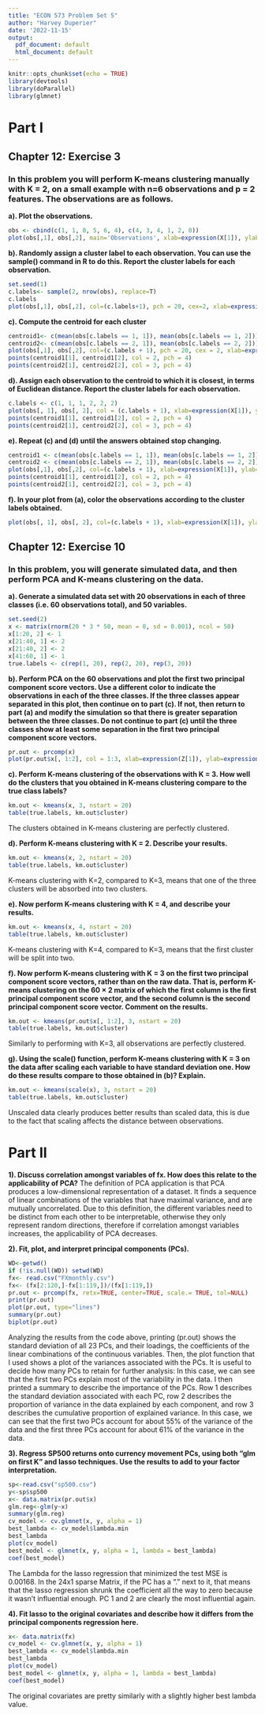 ```yaml
---
title: "ECON 573 Problem Set 5"
author: "Harvey Duperier"
date: '2022-11-15'
output:
  pdf_document: default
  html_document: default
---
```


```r
knitr::opts_chunk$set(echo = TRUE)
library(devtools)
library(doParallel)
library(glmnet)
```

# Part I
## Chapter 12: Exercise 3

### In this problem you will perform K-means clustering manually with K = 2, on a small example with n=6 observations and p = 2 features. The observations are as follows.

**a). Plot the observations.**
```r
obs <- cbind(c(1, 1, 0, 5, 6, 4), c(4, 3, 4, 1, 2, 0))
plot(obs[,1], obs[,2], main='Observations', xlab=expression(X[1]), ylab=expression(X[2]))
```

**b). Randomly assign a cluster label to each observation. You can use the sample() command in R to do this. Report the cluster labels for each observation.**
```r
set.seed(1)
c.labels<- sample(2, nrow(obs), replace=T)
c.labels
plot(obs[,1], obs[,2], col=(c.labels+1), pch = 20, cex=2, xlab=expression(X[1]), ylab=expression(X[2]))
```

**c). Compute the centroid for each cluster**
```r
centroid1<- c(mean(obs[c.labels == 1, 1]), mean(obs[c.labels == 1, 2]))
centroid2<- c(mean(obs[c.labels == 2, 1]), mean(obs[c.labels == 2, 2]))
plot(obs[,1], obs[,2], col=(c.labels + 1), pch = 20, cex = 2, xlab=expression(X[1]), ylab=expression(X[2]))
points(centroid1[1], centroid1[2], col = 2, pch = 4)
points(centroid2[1], centroid2[2], col = 3, pch = 4)
```

**d). Assign each observation to the centroid to which it is closest, in terms of Euclidean distance. Report the cluster labels for each observation.**
```r
c.labels <- c(1, 1, 1, 2, 2, 2)
plot(obs[, 1], obs[, 2], col = (c.labels + 1), xlab=expression(X[1]), ylab=expression(X[2]), pch = 20, cex = 2)
points(centroid1[1], centroid1[2], col = 2, pch = 4)
points(centroid2[1], centroid2[2], col = 3, pch = 4)
```

**e). Repeat (c) and (d) until the answers obtained stop changing.**
```r
centroid1 <- c(mean(obs[c.labels == 1, 1]), mean(obs[c.labels == 1, 2]))
centroid2 <- c(mean(obs[c.labels == 2, 1]), mean(obs[c.labels == 2, 2]))
plot(obs[,1], obs[,2], col=(c.labels + 1), xlab=expression(X[1]), ylab=expression(X[2]), pch = 20, cex = 2)
points(centroid1[1], centroid1[2], col = 2, pch = 4)
points(centroid2[1], centroid2[2], col = 3, pch = 4)
```

**f). In your plot from (a), color the observations according to the cluster labels obtained.**
```r
plot(obs[, 1], obs[, 2], col=(c.labels + 1), xlab=expression(X[1]), ylab=expression(X[2]), pch = 20, cex = 2)
```

## Chapter 12: Exercise 10

### In this problem, you will generate simulated data, and then perform PCA and K-means clustering on the data.

**a). Generate a simulated data set with 20 observations in each of three classes (i.e. 60 observations total), and 50 variables.**
```r
set.seed(2)
x <- matrix(rnorm(20 * 3 * 50, mean = 0, sd = 0.001), ncol = 50)
x[1:20, 2] <- 1
x[21:40, 1] <- 2
x[21:40, 2] <- 2
x[41:60, 1] <- 1
true.labels <- c(rep(1, 20), rep(2, 20), rep(3, 20))
```

**b). Perform PCA on the 60 observations and plot the first two principal component score vectors. Use a different color to indicate the observations in each of the three classes. If the three classes appear separated in this plot, then continue on to part (c). If not, then return to part (a) and modify the simulation so that there is greater separation between the three classes. Do not continue to part (c) until the three classes show at least some separation in the first two principal component score vectors.**
```r
pr.out <- prcomp(x)
plot(pr.out$x[, 1:2], col = 1:3, xlab=expression(Z[1]), ylab=expression(Z[2]), pch = 19)
```

**c). Perform K-means clustering of the observations with K = 3. How well do the clusters that you obtained in K-means clustering compare to the true class labels?**
```r
km.out <- kmeans(x, 3, nstart = 20)
table(true.labels, km.out$cluster)
```
The clusters obtained in K-means clustering are perfectly clustered.

**d). Perform K-means clustering with K = 2. Describe your results.**
```r
km.out <- kmeans(x, 2, nstart = 20)
table(true.labels, km.out$cluster)
```
K-means clustering with K=2, compared to K=3, means that one of the three clusters will be absorbed into two clusters.

**e). Now perform K-means clustering with K = 4, and describe your results.**
```r
km.out <- kmeans(x, 4, nstart = 20)
table(true.labels, km.out$cluster)
```
K-means clustering with K=4, compared to K=3, means that the first cluster will be split into two.

**f). Now perform K-means clustering with K = 3 on the first two principal component score vectors, rather than on the raw data. That is, perform K-means clustering on the 60 × 2 matrix of which the first column is the first principal component score vector, and the second column is the second principal component score vector. Comment on the results.**
```r
km.out <- kmeans(pr.out$x[, 1:2], 3, nstart = 20)
table(true.labels, km.out$cluster)
```
Similarly to performing with K=3, all observations are perfectly clustered.

**g). Using the scale() function, perform K-means clustering with K = 3 on the data after scaling each variable to have standard deviation one. How do these results compare to those obtained in (b)? Explain.**
```r
km.out <- kmeans(scale(x), 3, nstart = 20)
table(true.labels, km.out$cluster)
```
Unscaled data clearly produces better results than scaled data, this is due to the fact that scaling affects the distance between observations.


# Part II

**1). Discuss correlation amongst variables of fx. How does this relate to the applicability of PCA?**
The definition of PCA application is that PCA produces a low-dimensional representation of a dataset. It finds a sequence of linear combinations of the variables that have maximal variance, and are mutually uncorrelated. Due to this definition, the different variables need to be distinct from each other to be interpretable, otherwise they only represent random directions, therefore if correlation amongst variables increases, the applicability of PCA decreases.

**2). Fit, plot, and interpret principal components (PCs).**
```r
WD<-getwd()
if (!is.null(WD)) setwd(WD)
fx<- read.csv("FXmonthly.csv")
fx<- (fx[2:120,]-fx[1:119,])/(fx[1:119,])
pr.out <- prcomp(fx, retx=TRUE, center=TRUE, scale.= TRUE, tol=NULL)
print(pr.out)
plot(pr.out, type="lines")
summary(pr.out)
biplot(pr.out)
```

Analyzing the results from the code above, printing (pr.out) shows the standard deviation of all 23 PCs, and their loadings, the coefficients of the linear combinations of the continuous variables. Then, the plot function that I used shows a plot of the variances associated with the PCs. It is useful to decide how many PCs to retain for further analysis: In this case, we can see that the first two PCs explain most of the variability in the data. I then printed a summary to describe the importance of the PCs. Row 1 describes the standard deviation associated with each PC, row 2 describes the proportion of variance in the data explained by each component, and row 3 describes the cumulative proportion of explained variance. In this case, we can see that the first two PCs account for about 55% of the variance of the data and the first three PCs account for about 61% of the variance in the data.


**3). Regress SP500 returns onto currency movement PCs, using both "glm on first K" and lasso techniques. Use the results to add to your factor interpretation.**
```r
sp<-read.csv("sp500.csv")
y<-sp$sp500
x<- data.matrix(pr.out$x)
glm.reg<-glm(y~x)
summary(glm.reg)
cv_model <- cv.glmnet(x, y, alpha = 1)
best_lambda <- cv_model$lambda.min
best_lambda
plot(cv_model)
best_model <- glmnet(x, y, alpha = 1, lambda = best_lambda)
coef(best_model)
```
The Lambda for the lasso regression that minimized the test MSE is 0.00168. In the 24x1 sparse Matrix, if the PC has a "." next to it, that means that the lasso regression shrunk the coefficient all the way to zero because it wasn't influential enough. PC 1 and 2 are clearly the most influential again.

**4). Fit lasso to the original covariates and describe how it differs from the principal components regression here.**
```r
x<- data.matrix(fx)
cv_model <- cv.glmnet(x, y, alpha = 1)
best_lambda <- cv_model$lambda.min
best_lambda
plot(cv_model)
best_model <- glmnet(x, y, alpha = 1, lambda = best_lambda)
coef(best_model)
```
The original covariates are pretty similarly with a slightly higher best lambda value.









